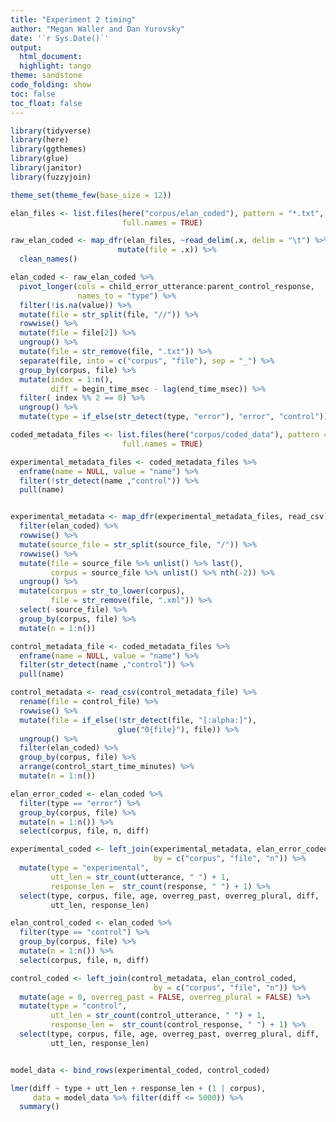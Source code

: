 ```yaml
---
title: "Experiment 2 timing"
author: "Megan Waller and Dan Yurovsky"
date: '`r Sys.Date()`'
output:
  html_document:
  highlight: tango
theme: sandstone
code_folding: show
toc: false
toc_float: false
---
```

  
```r
library(tidyverse)
library(here)
library(ggthemes)
library(glue)
library(janitor)
library(fuzzyjoin)

theme_set(theme_few(base_size = 12))

```

```r
elan_files <- list.files(here("corpus/elan_coded"), pattern = "*.txt", 
                         full.names = TRUE)

raw_elan_coded <- map_dfr(elan_files, ~read_delim(.x, delim = "\t") %>% 
                        mutate(file = .x)) %>%
  clean_names() 

elan_coded <- raw_elan_coded %>%
  pivot_longer(cols = child_error_utterance:parent_control_response,
               names_to = "type") %>%
  filter(!is.na(value)) %>%
  mutate(file = str_split(file, "//")) %>%
  rowwise() %>%
  mutate(file = file[2]) %>%
  ungroup() %>%
  mutate(file = str_remove(file, ".txt")) %>%
  separate(file, into = c("corpus", "file"), sep = "_") %>%
  group_by(corpus, file) %>%
  mutate(index = 1:n(),
         diff = begin_time_msec - lag(end_time_msec)) %>%
  filter( index %% 2 == 0) %>%
  ungroup() %>%
  mutate(type = if_else(str_detect(type, "error"), "error", "control")) 
```

```r
coded_metadata_files <- list.files(here("corpus/coded_data"), pattern = "*.csv", 
                         full.names = TRUE)

experimental_metadata_files <- coded_metadata_files %>%
  enframe(name = NULL, value = "name") %>%
  filter(!str_detect(name ,"control")) %>%
  pull(name)


experimental_metadata <- map_dfr(experimental_metadata_files, read_csv) %>%
  filter(elan_coded) %>%
  rowwise() %>%
  mutate(source_file = str_split(source_file, "/")) %>%
  rowwise() %>%
  mutate(file = source_file %>% unlist() %>% last(),
         corpus = source_file %>% unlist() %>% nth(-2)) %>%
  ungroup() %>%
  mutate(corpus = str_to_lower(corpus),
         file = str_remove(file, ".xml")) %>%
  select(-source_file) %>%
  group_by(corpus, file) %>%
  mutate(n = 1:n())

control_metadata_file <- coded_metadata_files %>%
  enframe(name = NULL, value = "name") %>%
  filter(str_detect(name ,"control")) %>%
  pull(name)

control_metadata <- read_csv(control_metadata_file) %>%
  rename(file = control_file) %>%
  rowwise() %>%
  mutate(file = if_else(!str_detect(file, "[:alpha:]"),
                        glue("0{file}"), file)) %>%
  ungroup() %>%
  filter(elan_coded) %>%
  group_by(corpus, file) %>%
  arrange(control_start_time_minutes) %>%
  mutate(n = 1:n())
```

```r
elan_error_coded <- elan_coded %>%
  filter(type == "error") %>%
  group_by(corpus, file) %>%
  mutate(n = 1:n()) %>%
  select(corpus, file, n, diff)

experimental_coded <- left_join(experimental_metadata, elan_error_coded,
                                by = c("corpus", "file", "n")) %>%
  mutate(type = "experimental",
         utt_len = str_count(utterance, " ") + 1,
         response_len =  str_count(response, " ") + 1) %>%
  select(type, corpus, file, age, overreg_past, overreg_plural, diff, 
         utt_len, response_len)

elan_control_coded <- elan_coded %>%
  filter(type == "control") %>%
  group_by(corpus, file) %>%
  mutate(n = 1:n()) %>%
  select(corpus, file, n, diff)

control_coded <- left_join(control_metadata, elan_control_coded,
                                by = c("corpus", "file", "n")) %>%
  mutate(age = 0, overreg_past = FALSE, overreg_plural = FALSE) %>%
  mutate(type = "control",
         utt_len = str_count(control_utterance, " ") + 1,
         response_len =  str_count(control_response, " ") + 1) %>%
  select(type, corpus, file, age, overreg_past, overreg_plural, diff, 
         utt_len, response_len)


model_data <- bind_rows(experimental_coded, control_coded) 
```

```r
lmer(diff ~ type + utt_len + response_len + (1 | corpus), 
     data = model_data %>% filter(diff <= 5000)) %>%
  summary()
```